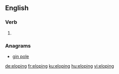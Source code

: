 
==English==

===Verb===
{{head|en|present participle}}

# {{present participle of|elope|lang=en}}

===Anagrams===
* [[gin pole#English|gin pole]]

[[de:eloping]]
[[fr:eloping]]
[[ku:eloping]]
[[hu:eloping]]
[[vi:eloping]]